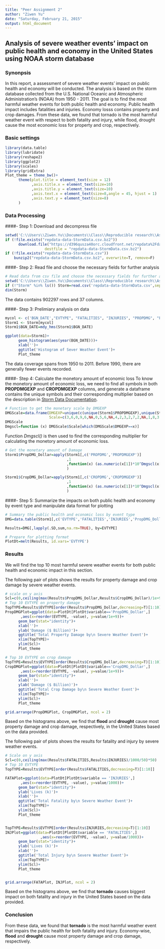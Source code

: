 ```yaml
---
title: "Peer Assignment 2"
author: "Ziwen Yu"
date: "Saturday, February 21, 2015"
output: html_document
---
```

## Analysis of severe weather events' impact on public health and economy in the United States using NOAA storm database

### Synonpsis  
In this report, a assessment of severe weather events' impact on public health and economy will be conducted. The analysis is based on the storm database collected from the U.S. National Oceanic and Atmospheric Administration's (NOAA) from 1950 - 2011. The goal is to find the most harmful weather events for both public health and economy. Public health impact includes fatalities and injuries. Economy losss contains property and crop damages. From these data, we found that tornado is the most harmful weather event with respect to both fatality and injury, while flood, drought cause the most economic loss for property and crop, respectively.

### Basic settings

```r
library(data.table)
library(lubridate)
library(reshape2)
library(ggplot2)
library(scales)
library(gridExtra)
Plot_theme = theme_bw()+
      theme(plot.title = element_text(size = 12)
            ,axis.title.x = element_text(size=10)
            ,axis.title.y = element_text(size=10)
            ,axis.text.x = element_text(size=8,angle = 45, hjust = 1)
            ,axis.text.y = element_text(size=8)            
      )
```

### Data Processing

####- Step 1: Download and decompress file 

```r
setwd('C:\\Users\\Ziwen.Yu\\Documents\\Class\\Reproducible research\\Assignment 2\\')
if (!file.exists("repdata-data-StormData.csv.bz2")) 
      download.file("https://d396qusza40orc.cloudfront.net/repdata%2Fdata%2FStormData.csv.bz2", 
                  destfile = "repdata-data-StormData.csv.bz2")
if (!file.exists("repdata-data-StormData.csv"))    
    bunzip2("repdata-data-StormData.csv.bz2", overwrite=T, remove=F)
```

####- Step 2: Read file and choose the necessary fields for further analysis
```r
# Read data from csv file and choose the necessary fields for further analysis
setwd('C:\\Users\\Ziwen.Yu\\Documents\\Class\\Reproducible research\\Assignment 2\\')
if (!"Storm" %in% ls()) Storm=read.csv('repdata-data-StormData.csv',sep=',',stringsAsFactors=F)
dim(Storm)
```
The data contains 902297 rows and 37 columns. 

####- Step 3: Prelimiary analysis on data 
```r
mycol <- c('BGN_DATE',"EVTYPE", "FATALITIES", "INJURIES", "PROPDMG", "PROPDMGEXP", "CROPDMG","CROPDMGEXP")
Storm1 <- Storm[mycol]
Storm1$BGN_DATE=mdy_hms(Storm1$BGN_DATE)

ggplot(data=Storm1)+
      geom_histogram(aes(year(BGN_DATE)))+
      xlab('')+
      ggtitle('Histogram of Sever Weather Event')+
      Plot_theme
```
  
The data coverage spans from 1950 to 2011. Before 1990, there are generally fewer events recorded. 

####- Step 4: Calculate the monetory amount of economic loss
To know the monetory amount of economic loss, we need to find all symbols in both **PROPDMGEXP** and **CROPDMGEXP** columns, and generate a dataframe contains the unique symbols and their corresponding multiplier based on the description in [Storm Data Documentation](https://d396qusza40orc.cloudfront.net/repdata%2Fpeer2_doc%2Fpd01016005curr.pdf).
```r
# Function to get the monetary scale by DMGEXP
DMGScale=data.frame(DMGEXP=unique(c(unique(Storm1$PROPDMGEXP),unique(Storm1$CROPDMGEXP))),
                    Scale=c(3,6,0,9,6,NA,0,5,6,NA,4,2,3,2,7,2,NA,1,8,3))
DMGScale
Dmgscl=function (x) DMGScale$Scale[which(DMGScale$DMGEXP==x)]

```
Function *Dmgscl()* is then used to find the corresponding multiplier for calculating the monetory amount of economic loss.
```r
# Get the monetary amount of Damage
Storm1$PropDMG_Dollar=apply(Storm1[,c('PROPDMG','PROPDMGEXP')]
                            ,1
                            ,function(x) (as.numeric(x[1])*10^Dmgscl(x[2]))
                            )

Storm1$CropDMG_Dollar=apply(Storm1[,c('CROPDMG','CROPDMGEXP')]
                            ,1
                            ,function(x) (as.numeric(x[1])*10^Dmgscl(x[2]))
                            )
```
####- Step 5: Summarize the impacts on both public health and economy by event type and manipulate data format for plotting
```r
# Summary the public health and economic loss by event type
DMG=data.table(Storm1[,c('EVTYPE','FATALITIES','INJURIES','PropDMG_Dollar','CropDMG_Dollar')])

Results=DMG[,lapply(.SD,sum,na.rm=TRUE), by=EVTYPE]

# Prepare for plotting format
PlotDt=melt(Results, id.vars='EVTYPE')
```

### Results
We will find the top 10 most harmful severe weather events for both public health and economic impact in this section. 

The following pair of plots shows the results for property damage and crop damage by severe weather events.
```r

# scale on y axis
Scl=c(0,ceiling(max(Results$PropDMG_Dollar,Results$CropDMG_Dollar)/1e+9/50)*50)
# Top 10 EVTYPE on property damage
TopTYPE=Results$EVTYPE[order(Results$PropDMG_Dollar,decreasing=T)[1:10]]
PropDMGPlot=ggplot(data=PlotDt[PlotDt$variable=='PropDMG_Dollar',]
       ,aes(x=reorder(EVTYPE, -value), y=value/1e+9))+
      geom_bar(stat="identity")+
      xlab('')+
      ylab('Damage ($ Billion)')+
      ggtitle('Total Property Damage by\n Severe Weather Event')+
      xlim(TopTYPE)+
      ylim(Scl)+
      Plot_theme

# Top 10 EVTYPE on crop damage
TopTYPE=Results$EVTYPE[order(Results$CropDMG_Dollar,decreasing=T)[1:10]]
CropDMGPlot=ggplot(data=PlotDt[PlotDt$variable=='CropDMG_Dollar',]
       ,aes(x=reorder(EVTYPE, -value), y=value/1e+9))+
      geom_bar(stat="identity")+
      xlab('')+
      ylab('Damage ($ Billion)')+
      ggtitle('Total Crop Damage by\n Severe Weather Event')+
      xlim(TopTYPE)+
      ylim(Scl)+
      Plot_theme

grid.arrange(PropDMGPlot, CropDMGPlot, ncol = 2)

```
  Based on the histograms above, we find that **flood** and **drought** cause most property damage and crop damage, respectively, in the United States based on the data provided.

The following pair of plots shows the results for fatality and injury by severe weather events.
```r
# Scale on y axis
Scl=c(0,ceiling(max(Results$FATALITIES,Results$INJURIES)/1000/50)*50)
# Top 10 EVTYPE
TopTYPE=Results$EVTYPE[order(Results$FATALITIES,decreasing=T)[1:10]]

FATAPlot=ggplot(data=PlotDt[PlotDt$variable == 'INJURIES',]
       ,aes(x=reorder(EVTYPE, -value), y=value/1000))+
      geom_bar(stat="identity")+
      ylab('Lives (k)')+
      xlab('')+
      ggtitle('Total Fatality by\n Severe Weather Event')+
      xlim(TopTYPE)+
      ylim(Scl)+
      Plot_theme


TopTYPE=Results$EVTYPE[order(Results$INJURIES,decreasing=T)[1:10]]
INJPlot=ggplot(data=PlotDt[PlotDt$variable == 'FATALITIES',]
                ,aes(x=reorder(EVTYPE, -value), y=value/1000))+
      geom_bar(stat="identity")+
      ylab('Lives (k)')+
      xlab('')+
      ggtitle('Total Injury by\n Severe Weather Event')+
      xlim(TopTYPE)+
      ylim(Scl)+
      Plot_theme


grid.arrange(FATAPlot, INJPlot, ncol = 2)
```
  Based on the histograms above, we find that **tornado** causes biggest impact on both fatality and injury in the United States based on the data provided.

### Conclusion

From these data, we found that **tornado** is the most harmful weather event that impairs the public health for both fatality and injury. Economy-wise, **flood** and **drought** cause most property damage and crop damage, respectively.
